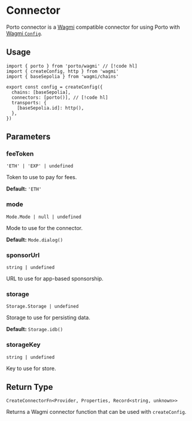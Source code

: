 # Connector

Porto connector is a [Wagmi](https://wagmi.sh) compatible connector for using Porto with [Wagmi `Config`](https://wagmi.sh/core/api/createConfig).

## Usage

```tsx twoslash
import { porto } from 'porto/wagmi' // [!code hl]
import { createConfig, http } from 'wagmi'
import { baseSepolia } from 'wagmi/chains'

export const config = createConfig({
  chains: [baseSepolia],
  connectors: [porto()], // [!code hl]
  transports: {
    [baseSepolia.id]: http(),
  },
})
```

## Parameters

### feeToken

`'ETH' | 'EXP' | undefined`

Token to use to pay for fees.

**Default:** `'ETH'`

### mode

`Mode.Mode | null | undefined`

Mode to use for the connector.

**Default:** `Mode.dialog()`

### sponsorUrl

`string | undefined`

URL to use for app-based sponsorship.

### storage

`Storage.Storage | undefined`

Storage to use for persisting data.

**Default:** `Storage.idb()`

### storageKey

`string | undefined`

Key to use for store.

## Return Type

`CreateConnectorFn<Provider, Properties, Record<string, unknown>>`

Returns a Wagmi connector function that can be used with `createConfig`.
